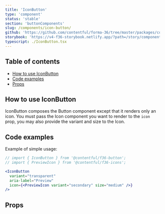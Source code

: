 ```yaml
---
title: 'IconButton'
type: 'component'
status: 'stable'
section: 'buttonComponents'
slug: /components/icon-button/
github: 'https://github.com/contentful/forma-36/tree/master/packages/components/button/src/IconButton'
storybook: 'https://v4-f36-storybook.netlify.app/?path=/story/components-button-iconbutton--basic'
typescript: ./IconButton.tsx
---
```



## Table of contents

- [How to use IconButton](#how-to-use-iconbutton)
- [Code examples](#code-examples)
- [Props](#props)

## How to use IconButton

IconButton composes the Button component except that it renders only an icon.
You must pass the Icon component you want to render to the `icon` prop, you may also provide the variant and size to the Icon.

## Code examples

Example of simple usage:

```jsx
// import { IconButton } from '@contentful/f36-button';
// import { PreviewIcon } from '@contentful/f36-icons';

<IconButton
  variant="transparent"
  aria-label="Preview"
  icon={<PreviewIcon variant="secondary" size="medium" />}
/>
```

## Props

<Props of="IconButton" />
